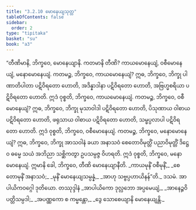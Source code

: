 ```yaml
---
title: "3.2.10 မောနေယျသုတ္တ"
tableOfContents: false
sidebar:
  order: 2
type: "tipitaka"
basket: "su"
book: "a3"
---
```



<DynamicBreadcrumb />

<Division number="123" book="a3">

<Paragraph number="953" book="a3">
“တီဏိမာနိ, ဘိက္ခဝေ, မောနေယျာနိ. ကတမာနိ တီဏိ? ကာယမောနေယျံ, ဝစီမောနေယျံ, မနောမောနေယျံ. ကတမဉ္စ, ဘိက္ခဝေ, ကာယမောနေယျံ? ဣဓ, ဘိက္ခဝေ, ဘိက္ခု ပါဏာတိပါတာ ပဋိဝိရတော ဟောတိ, အဒိန္နာဒါနာ ပဋိဝိရတော ဟောတိ, အဗြဟ္မစရိယာ ပဋိဝိရတော ဟောတိ. ဣဒံ ဝုစ္စတိ, ဘိက္ခဝေ, ကာယမောနေယျံ.
</Paragraph>

<Paragraph number="954" book="a3">
ကတမဉ္စ, ဘိက္ခဝေ, ဝစီမောနေယျံ? ဣဓ, ဘိက္ခဝေ, ဘိက္ခု မုသာဝါဒါ ပဋိဝိရတော ဟောတိ, ပိသုဏာယ ဝါစာယ ပဋိဝိရတော ဟောတိ, ဖရုသာယ ဝါစာယ ပဋိဝိရတော ဟောတိ, သမ္ဖပ္ပလာပါ ပဋိဝိရတော ဟောတိ. ဣဒံ ဝုစ္စတိ, ဘိက္ခဝေ, ဝစီမောနေယျံ.
</Paragraph>

<Paragraph number="955" book="a3">
ကတမဉ္စ, ဘိက္ခဝေ, မနောမောနေယျံ? ဣဓ, ဘိက္ခဝေ, ဘိက္ခု အာသဝါနံ ခယာ အနာသဝံ စေတောဝိမုတ္တိံ ပညာဝိမုတ္တိံ ဒိဋ္ဌေဝ ဓမ္မေ သယံ အဘိညာ သစ္ဆိကတွာ ဥပသမ္ပဇ္ဇ ဝိဟရတိ. ဣဒံ ဝုစ္စတိ, ဘိက္ခဝေ, မနောမောနေယျံ. ဣမာနိ ခေါ, ဘိက္ခဝေ, တီဏိ မောနေယျာနီတိ.
</Paragraph>

<Paragraph number="956" type="verses" book="a3">
_ကာယမုနိံ ဝစီမုနိံ,_  
_စေတောမုနိံ အနာသဝံ;_  
_မုနိံ မောနေယျသမ္ပန္နံ,_  
_အာဟု သဗ္ဗပ္ပဟာယိနန်”တိ._  


</Paragraph>
</Division>

<Paragraph number="957" type="center" book="a3">
ဒသမံ.



</Paragraph>

<Paragraph number="958" type="center" book="a3">
အာပါယိကဝဂ္ဂေါ ဒုတိယော.



</Paragraph>

<Paragraph number="959" type="center" book="a3">
တဿုဒ္ဒါနံ


</Paragraph>

<Paragraph number="960" type="verses" book="a3">
_အာပါယိကော ဒုလ္လဘော အပ္ပမေယျံ,_  
_အာနေဉ္ဇဝိပတ္တိသမ္ပဒါ;_  
_အပဏ္ဏကော စ ကမ္မန္တော,_  
_ဒွေ သောစေယျာနိ မောနေယျန္တိ._
</Paragraph>